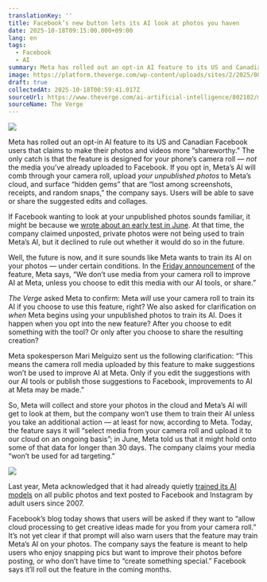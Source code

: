 ```yaml
---
translationKey: ''
title: Facebook’s new button lets its AI look at photos you haven
date: 2025-10-18T09:15:00.000+09:00
lang: en
tags:
  - Facebook
  - AI
summary: Meta has rolled out an opt-in AI feature to its US and Canadian Facebook users that claims to make their photos and videos more “shareworthy.” The only catch is that the feature is designed for your phone’s camera roll — not the media you’ve already uploaded to Facebook. If you opt in, Meta’s AI will comb through your camera roll, upload your unpublished photos to Meta’s cloud, and surface “hidden gems” that are “lost among screenshots, receipts, and random snaps,” the company says. Users will be able to save or share the suggested edits and collages.
image: https://platform.theverge.com/wp-content/uploads/sites/2/2025/08/STK043_VRG_Illo_N_Barclay_5_Meta.jpg?quality=90&#038;strip=all&#038;crop=0,0,100,100
draft: true
collectedAt: 2025-10-18T00:59:41.017Z
sourceUrl: https://www.theverge.com/ai-artificial-intelligence/802102/meta-facebook-opt-in-ai-edits-photos-camera-roll
sourceName: The Verge
---
```

![](https://platform.theverge.com/wp-content/uploads/sites/2/2025/08/STK043_VRG_Illo_N_Barclay_5_Meta.jpg?quality=90&strip=all&crop=0,0,100,100)

Meta has rolled out an opt-in AI feature to its US and Canadian Facebook users that claims to make their photos and videos more “shareworthy.” The only catch is that the feature is designed for your phone’s camera roll — _not_ the media you’ve already uploaded to Facebook. If you opt in, Meta’s AI will comb through your camera roll, upload _your unpublished photos_ to Meta’s cloud, and surface “hidden gems” that are “lost among screenshots, receipts, and random snaps,” the company says. Users will be able to save or share the suggested edits and collages.

If Facebook wanting to look at your unpublished photos sounds familiar, it might be because we [wrote about an early test in June](https://www.theverge.com/meta/694685/meta-ai-camera-roll). At that time, the company claimed unposted, private photos were not being used to train Meta’s AI, but it declined to rule out whether it would do so in the future. 

Well, the future is now, and it sure sounds like Meta wants to train its AI on your photos — under certain conditions. In the [Friday announcement](https://about.fb.com/news/2025/10/new-facebook-feature-suggests-edits-and-collages-to-share/) of the feature, Meta says, “We don’t use media from your camera roll to improve AI at Meta, unless you choose to edit this media with our AI tools, or share.”

_The Verge_ asked Meta to confirm: Meta _will_ use your camera roll to train its AI if you choose to use this feature, right? We also asked for clarification on _when_ Meta begins using your unpublished photos to train its AI. Does it happen when you opt into the new feature? After you choose to edit something with the tool? Or only after you choose to share the resulting creation?

Meta spokesperson Mari Melguizo sent us the following clarification: “This means the camera roll media uploaded by this feature to make suggestions won’t be used to improve AI at Meta. Only if you edit the suggestions with our AI tools or publish those suggestions to Facebook, improvements to AI at Meta may be made.”

So, Meta will collect and store your photos in the cloud and Meta’s AI will get to look at them, but the company won’t use them to train their AI unless you take an additional action — at least for now, according to Meta. Today, the feature says it will “select media from your camera roll and upload it to our cloud on an ongoing basis”; in June, Meta told us that it might hold onto some of that data for longer than 30 days. The company claims your media “won’t be used for ad targeting.”

![](https://platform.theverge.com/wp-content/uploads/sites/2/2025/10/meta-facebook-feature.png?quality=90&strip=all&crop=0,19.900190207267,100,60.199619585466)

Last year, Meta acknowledged that it had already quietly [trained its AI models](https://www.theverge.com/2024/9/12/24242789/meta-training-ai-models-facebook-instagram-photo-post-data) on all public photos and text posted to Facebook and Instagram by adult users since 2007.

Facebook’s blog today shows that users will be asked if they want to “allow cloud processing to get creative ideas made for you from your camera roll.” It’s not yet clear if that prompt will also warn users that the feature may train Meta’s AI on your photos. The company says the feature is meant to help users who enjoy snapping pics but want to improve their photos before posting, or who don’t have time to “create something special.” Facebook says it’ll roll out the feature in the coming months.
